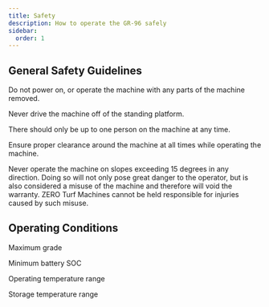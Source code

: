 ```yaml
---
title: Safety
description: How to operate the GR-96 safely
sidebar:
  order: 1
---
```





## General Safety Guidelines

<Aside type="caution" title="Caution">
  Do not power on, or operate the machine with any parts of the machine removed.
</Aside>

Never drive the machine off of the standing platform. 

There should only be up to one person on the machine at any time.

Ensure proper clearance around the machine at all times while operating the machine.

<Aside type="danger" title="Danger">
  Never operate the machine on slopes exceeding 15 degrees in any direction. Doing so will not only pose great danger to the operator, but is also considered a misuse of the machine and therefore will void the warranty. ZERO Turf Machines cannot be held responsible for injuries caused by such misuse. 
</Aside>

## Operating Conditions

Maximum grade

Minimum battery SOC

Operating temperature range

Storage temperature range